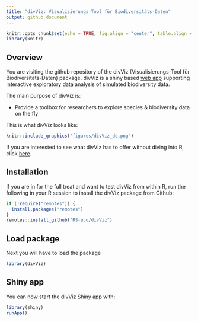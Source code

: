 ```yaml
---
title: "divViz: Visualisierungs-Tool für Biodiversitäts-Daten"
output: github_document
---
```

```r
knitr::opts_chunk$set(echo = TRUE, fig.align = "center", table.align = "center", warnings = FALSE)
library(knitr)
```

## Overview

You are visiting the github repository of the divViz (Visualisierungs-Tool für Biodiversitäts-Daten) package. divViz is a shiny based [web app](https://rs-eco.shinyapps.io/divViz_de/) supporting interactive exploratory data analysis of simulated biodiversity data.

The main purpose of divViz is:

- Provide a toolbox for researchers to explore species & biodiversity data on the fly

This is what divViz looks like:

```r
knitr::include_graphics("figures/divViz_de.png")
```

If you are interested to see what divViz has to offer without diving into R, click [here](https://rs-eco.shinyapps.io/divViz_de/).

## Installation

If you are in for the full treat and want to test divViz from within R, run the following in your R session to install the divViz package from Github:

```r
if (!require("remotes")) {
  install.packages("remotes")
}
remotes::install_github("RS-eco/divViz")
````

## Load package

Next you will have to load the package

```r
library(divViz)
```

## Shiny app

You can now start the divViz Shiny app with:

```r
library(shiny)
runApp()
```
